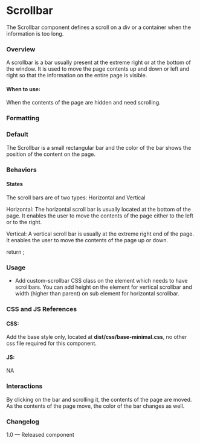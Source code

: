 
<Meta title="Utilities/Scrollbars"/>

# Scrollbar
The Scrollbar component defines a scroll on a div or a container when the information is too long.

### Overview
A scrollbar is a bar usually present at the extreme right or at the bottom of the window. It is used to move the page contents up and down or left and right so that the information on the entire page is visible. 

#### When to use:

When the contents of the page are hidden and need scrolling.

### Formatting
### Default
The Scrollbar is a small rectangular bar and the color of the bar shows the position of the content on the page.

### Behaviors

#### States 

The scroll bars are of two types: Horizontal and Vertical

Horizontal:
The horizontal scroll bar is usually located at the bottom of the page. It enables the user to move the contents of the page either to the left or to the right.

Vertical:
A vertical scroll bar is usually at the extreme right end of the page. It enables the user to move the contents of the page up or down.

<Canvas>
  <Story name="Scrollbars">
    return <ScrollBar></ScrollBar>;
  </Story>
</Canvas>

### Usage
- Add custom-scrollbar CSS class on the element which needs to have scrollbars. You can add height on the element for vertical scrollbar and width (higher than parent) on sub element for horizontal scrollbar.

### CSS and JS References

#### CSS:
Add the base style only, located at **dist/css/base-minimal.css**, no other css file required for this component.

#### JS:
NA

### Interactions
By clicking on the bar and scrolling it, the contents of the page are moved. As the contents of the page move, the color of the bar changes as well.

### Changelog
1.0 — Released component

